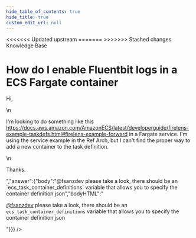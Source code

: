 ```yaml
---
hide_table_of_contents: true
hide_title: true
custom_edit_url: null
---
```



<head>
<<<<<<< Updated upstream
  <link rel="canonical" href="https://github.com/tnn-gruntwork-io/knowledge-base/discussions/304" />
=======
  <link rel="canonical" href="https://github.com/tnn-gruntwork-io/knowledge-base/discussions/304" />
>>>>>>> Stashed changes
</head>

<CenterLayout>
<span className="searchCategory">Knowledge Base</span>
<h1>How do I enable Fluentbit logs in a ECS Fargate container</h1>
<GitHub discussion={{"id":"D_kwDOF8slf84APDje","number":304,"author":{"login":"fsanzdev"},"title":"How do I enable Fluentbit logs in a ECS Fargate container","body":"Hi, \r\n\r\nI'm looking to do something like this https://docs.aws.amazon.com/AmazonECS/latest/developerguide/firelens-example-taskdefs.html#firelens-example-forward in a Fargate service. I'm using the service example in the Ref Arch, but I can't find the proper way to add a new container to the task definition. \r\n\r\nThanks.","bodyHTML":"<p dir=\"auto\">Hi,</p>\n<p dir=\"auto\">I'm looking to do something like this <a href=\"https://docs.aws.amazon.com/AmazonECS/latest/developerguide/firelens-example-taskdefs.html#firelens-example-forward\" rel=\"nofollow\">https://docs.aws.amazon.com/AmazonECS/latest/developerguide/firelens-example-taskdefs.html#firelens-example-forward</a> in a Fargate service. I'm using the service example in the Ref Arch, but I can't find the proper way to add a new container to the task definition.</p>\n<p dir=\"auto\">Thanks.</p>","answer":{"body":"@fsanzdev please take a look, there should be an `ecs_task_container_definitions` variable that allows you to specify the container definition json","bodyHTML":"<p dir=\"auto\"><a class=\"user-mention notranslate\" data-hovercard-type=\"user\" data-hovercard-url=\"/users/fsanzdev/hovercard\" data-octo-click=\"hovercard-link-click\" data-octo-dimensions=\"link_type:self\" href=\"https://github.com/fsanzdev\">@fsanzdev</a> please take a look, there should be an <code class=\"notranslate\">ecs_task_container_definitions</code> variable that allows you to specify the container definition json</p>"}}} />

</CenterLayout>
  

<!-- ##DOCS-SOURCER-START
{
  "sourcePlugin": "github-discussions",
  "hash": "ed7e3bc29ce93b9abef3ceeaf34fa7b2"
}
##DOCS-SOURCER-END -->
